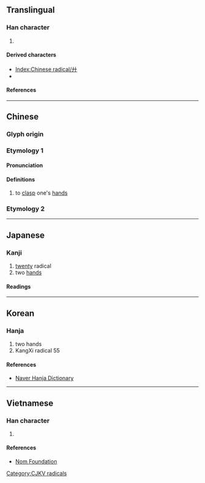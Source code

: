 {{also|廿}}
{{character info/new}}
==Translingual==
{{stroke order|type=animate}}

===Han character===
{{Han char|rn=55|rad=廾|as=00|sn=3|four=44000|canj=JJ,XXJJ|ids=⿻丿十}}

# {{mul-kangxi radical-def}}

====Derived characters====
* [[Index:Chinese radical/廾]]
* {{l|mul|[[𧘬]], [[灷]], [[𬌪]], [[𫌲]], [[𫙐]], [[𬶽]], [[戒]]}}

====References====
{{Han ref|kx=0353.080|dkj=09583|dj=0668.070|hdz=10513.110|uh=5EFE}}

[[Category:CJKV radicals]]

----

==Chinese==
{{zh-forms}}
{{zh-wp|zh:廾部|en:Radical 55}}

===Glyph origin===
{{Han etym}}

===Etymology 1===

====Pronunciation====
{{zh-pron
|m=gǒng
|c=gung2
|h=pfs=kiúng
|mn=kiong/kióng
|w=
|mc=y
|oc=y
|ma=
|cat=n
}}

====Definitions====
{{zh-hanzi}}

# to [[clasp]] one's [[hand]]s

===Etymology 2===
{{zh-see|廿}}

----

==Japanese==
{{wp|lang=ja|廾部}}

===Kanji===
{{ja-kanji|grade=|rs=廾00}}

# [[twenty]] radical
# two [[hands]]

====Readings====
{{ja-readings
|goon=く
|kanon=きょう<きよう
|kun=ささ-げる <!-- にじゅう<にじふ,　にじゅうあし<にじふあし -->
}}

{{attention|ja|confirm radical for "twenty"}}

----

==Korean==

===Hanja===
{{ko-hanja|hangeul=공|rv=gong|mr=kong|y=kong|eumhun=받들|ehrv=batdeul}}

# two hands
# KangXi radical 55

====References====
*[http://hanja.naver.com/hanja?q=%E5%BB%BE Naver Hanja Dictionary]

----

==Vietnamese==

===Han character===
{{vi-hantu|rs=廾00|[[trấp]], [[trập]], [[củng]]}}

# {{defn|lang=vi|sort=廾00}}

====References====
* [http://nomfoundation.org/common/nom_details.php?codepoint=5EFE Nom Foundation]